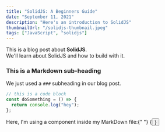 ```yaml
---
title: "SolidJS: A Beginners Guide"
date: "September 11, 2021"
description: "Here's an introduction to SolidJS"
thumbnailUrl: "/solidjs-thumbnail.jpeg"
tags: ["JavaScript", "solidjs"]
---
```


<div>
  This is a blog post about <strong>SolidJS</strong>. <br />
  We'll learn about SolidJS and how to build with it.
</div>

### This is a Markdown sub-heading

We just used a `###` subheading in our blog post.

```typescript
// this is a code block
const doSomething = () => {
  return console.log("hey");
};
```

<div>
  Here, I'm using a component inside my MarkDown file:{" "}
  {<Button text={"Click me"} />}
</div>
